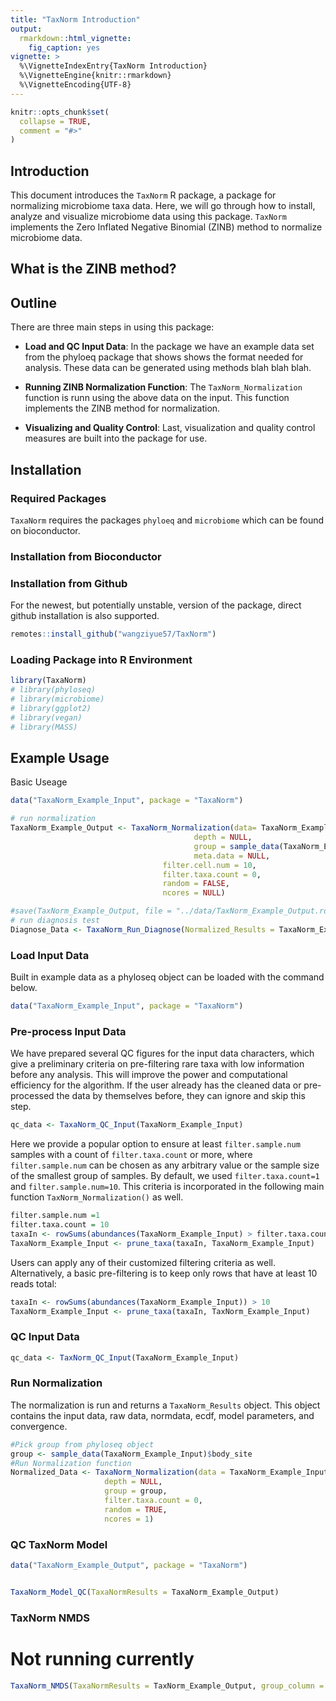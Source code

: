 ```yaml
---
title: "TaxNorm Introduction"
output: 
  rmarkdown::html_vignette:
    fig_caption: yes
vignette: >
  %\VignetteIndexEntry{TaxNorm Introduction}
  %\VignetteEngine{knitr::rmarkdown}
  %\VignetteEncoding{UTF-8}
---
```



```r
knitr::opts_chunk$set(
  collapse = TRUE,
  comment = "#>"
)
```


## Introduction

This document introduces the `TaxNorm` R package, a package for normalizing microbiome taxa data. Here, we will go through how to install, analyze and visualize microbiome data using this package. `TaxNorm` implements the Zero Inflated Negative Binomial (ZINB) method to normalize microbiome data. 

## What is the ZINB method?


## Outline

There are three main steps in using this package: 

- **Load and QC Input Data**: In the package we have an example data set from the phyloeq package that shows shows the format needed for analysis. These data can be generated using methods blah blah blah. 

- **Running ZINB Normalization Function**: The `TaxNorm_Normalization` function is runn using the above data on the input. This function implements the ZINB method for normalization.

- **Visualizing and Quality Control**: Last, visualization and quality control measures are built into the package for use. 


## Installation

### Required Packages 

`TaxaNorm` requires the packages `phyloeq` and `microbiome` which can be found on bioconductor. 

### Installation from Bioconductor

### Installation from Github

For the newest, but potentially unstable, version of the package, direct github installation is also supported.

```r
remotes::install_github("wangziyue57/TaxNorm")
```

### Loading Package into R Environment 

```r
library(TaxaNorm)
# library(phyloseq)
# library(microbiome)
# library(ggplot2)
# library(vegan)
# library(MASS)
```



## Example Usage

Basic Useage
```r
data("TaxaNorm_Example_Input", package = "TaxaNorm")

# run normalization
TaxaNorm_Example_Output <- TaxaNorm_Normalization(data= TaxaNorm_Example_Input, 
                                         depth = NULL, 
                                         group = sample_data(TaxaNorm_Example_Input)$body_site, 
                                         meta.data = NULL,
                                  filter.cell.num = 10,
                                  filter.taxa.count = 0,
                                  random = FALSE,
                                  ncores = NULL)

#save(TaxNorm_Example_Output, file = "../data/TaxNorm_Example_Output.rda")
# run diagnosis test
Diagnose_Data <- TaxaNorm_Run_Diagnose(Normalized_Results = TaxaNorm_Example_Output, prev = TRUE, equiv = TRUE, group = sample_data(TaxaNorm_Example_Input)$body_site)

```


### Load Input Data

Built in example data as a phyloseq object can be loaded with the command below. 

```r
data("TaxaNorm_Example_Input", package = "TaxaNorm")

```


### Pre-process Input Data

We have prepared several QC figures for the input data characters, which give a preliminary criteria on pre-filtering rare taxa with low information before any analysis. This will improve the power and computational efficiency for the algorithm. If the user already has the cleaned data or pre-processed the data by themselves before, they can ignore and skip this step.

```r
qc_data <- TaxaNorm_QC_Input(TaxaNorm_Example_Input)
```

Here we provide a popular option to ensure at least `filter.sample.num` samples with a count of `filter.taxa.count` or more, where `filter.sample.num` can be chosen as any arbitrary value or the sample size of the smallest group of samples. By default, we used `filter.taxa.count=1` and `filter.sample.num=10`. This criteria is incorporated in the following main function `TaxNorm_Normalization()` as well. 

```r
filter.sample.num =1
filter.taxa.count = 10
taxaIn <- rowSums(abundances(TaxaNorm_Example_Input) > filter.taxa.count) > filter.sample.num
TaxaNorm_Example_Input <- prune_taxa(taxaIn, TaxaNorm_Example_Input) 
```

Users can apply any of their customized filtering criteria as well. Alternatively, a basic pre-filtering is to keep only rows that have at least 10 reads total:

```r
taxaIn <- rowSums(abundances(TaxaNorm_Example_Input)) > 10
TaxaNorm_Example_Input <- prune_taxa(taxaIn, TaxNorm_Example_Input) 
```

### QC Input Data

```r
qc_data <- TaxNorm_QC_Input(TaxaNorm_Example_Input)
```

### Run Normalization

The normalization is run and returns a `TaxaNorm_Results` object. This object contains the input data, raw data, normdata, ecdf, model parameters, and convergence. 

```r
#Pick group from phyloseq object
group <- sample_data(TaxaNorm_Example_Input)$body_site
#Run Normalization function
Normalized_Data <- TaxaNorm_Normalization(data = TaxaNorm_Example_Input, 
                     depth = NULL,
                     group = group, 
                     filter.taxa.count = 0,
                     random = TRUE,
                     ncores = 1)

```



### QC TaxNorm Model

```r

data("TaxaNorm_Example_Output", package = "TaxaNorm")


TaxaNorm_Model_QC(TaxaNormResults = TaxaNorm_Example_Output)
```


### TaxNorm NMDS
# Not running currently 

```r

TaxaNorm_NMDS(TaxaNormResults = TaxNorm_Example_Output, group_column = "body_site")

```



